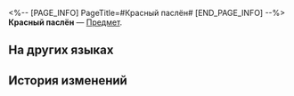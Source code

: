 <%-- [PAGE_INFO]
PageTitle=#Красный паслён#
[END_PAGE_INFO] --%>
{{Предмет Инфобокс
|id          = 260014
|Изображение = Предмет Красный паслён.png
|Тип         = 
|Инвентарь   = 
|Редкость    = 2
|Эффект      = 
|Описание    = Обычный ингредиент: фрукты и овощи для приготовления блюд.
|Источник1   = [[Урожай]]
}}
{{Описание|Сочный, кисло-сладкий фрукт. Когда-то феи без конца спорили, фрукт это или овощ.}}
'''Красный паслён''' — [[Предмет]].

==На других языках==
{{На других языках
|en   = Red Tomato
|zhs  = 红皮茄
|zht  = 紅皮茄
|ja   = トマト
|ko   = 빨간 토마토
|es   = Tomate
|fr   = Tomate
|ru   = Красный паслён
|th   = มะเขือแดง
|vi   = Cà Chua Đỏ
|de   = Rote Tomate
|id   = Tomat Merah
|pt   = Tomate
}}

==История изменений==
{{История изменений|3.5}}